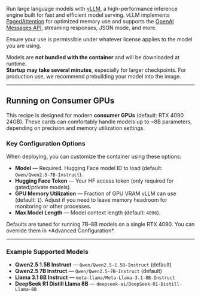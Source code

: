 Run large language models with [vLLM](https://docs.vllm.ai/), a high-performance inference engine built for fast and efficient model serving. vLLM implements [PagedAttention](https://blog.vllm.ai/2023/06/20/vllm.html) for optimized memory use and supports the [OpenAI Messages API](https://docs.vllm.ai/en/latest/serving/openai_compatible_server.html), streaming responses, JSON mode, and more.

<Callout variation="warning">Ensure your use is permissible under whatever license applies to the model you are using.</Callout>

Models are **not bundled with the container** and will be downloaded at runtime.  
**Startup may take several minutes**, especially for larger checkpoints.
For production use, we recommend prebuilding your model into the image.

---

## Running on Consumer GPUs

This recipe is designed for modern **consumer GPUs** (default: RTX 4090 24GB). These cards can comfortably handle models up to ~8B parameters, depending on precision and memory utilization settings.  

### Key Configuration Options

When deploying, you can customize the container using these options:

- **Model** — Required. Hugging Face model ID to load (default: `Qwen/Qwen2.5-7B-Instruct`).  
- **Hugging Face Token** — Your HF access token (only required for gated/private models).  
- **GPU Memory Utilization** — Fraction of GPU VRAM vLLM can use (default: `1`). Adjust if you need to leave memory headroom for monitoring or other processes.
- **Max Model Length** — Model context length (default: `4096`). 

<Callout variation="info">
Defaults are tuned for running 7B–8B models on a single RTX 4090. You can override them in *Advanced Configuration*.
</Callout>

---

### Example Supported Models

- **Qwen2.5 1.5B Instruct** — `Qwen/Qwen2.5-1.5B-Instruct` (default)
- **Qwen2.5 7B Instruct** — `Qwen/Qwen2.5-7B-Instruct` (default)
- **Llama 3.1 8B Instruct** — `meta-llama/Meta-Llama-3.1-8B-Instruct`
- **DeepSeek R1 Distill Llama 8B** — `deepseek-ai/DeepSeek-R1-Distill-Llama-8B`


